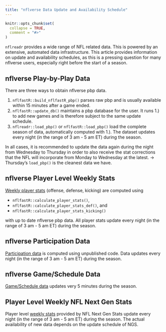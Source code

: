 ```yaml
---
title: "nflverse Data Update and Availability Schedule"
---
```


```r
knitr::opts_chunk$set(
  collapse = TRUE,
  comment = "#>"
)
```

`nflreadr` provides a wide range of NFL related data. This is powered by an extensive, automated data infrastructure. This article provides information on update and availability schedules, as this is a pressing question for many nflverse users, especially right before the start of a season. 

## nflverse Play-by-Play Data

There are three ways to obtain nflverse pbp data. 

1. `nflfastR::build_nflfastR_pbp()` parses raw pbp and is usually available within 15 minutes after a game ended.
2. `nflfastR::update_db()` maintains a pbp database for the user. It runs 1.) to add new games and is therefore subject to the same update schedule.
3. `nflreadr::load_pbp()` or `nflfastR::load_pbp()` load the complete season of data, automatically computed with 1.). The dataset updates every night (in the range of 3 am - 5 am ET) during the season.

In all cases, it is recommended to update the data again during the night from Wednesday to Thursday in order to also receive the stat corrections that the NFL will incorporate from Monday to Wednesday at the latest. -> Thursday's `load_pbp()` is the cleanest data we have.

## nflverse Player Level Weekly Stats

[Weekly player stats](https://nflreadr.nflverse.com/reference/load_player_stats.html) (offense, defense, kicking) are computed using

- `nflfastR::calculate_player_stats()`, 
- `nflfastR::calculate_player_stats_def()`, and
- `nflfastR::calculate_player_stats_kicking()`

with up to date nflverse pbp data. All player stats update every night (in the range of 3 am - 5 am ET) during the season.

## nflverse Participation Data

[Participation data](https://nflreadr.nflverse.com/reference/load_participation.html) is computed using unpublished code. Data updates every night (in the range of 3 am - 5 am ET) during the season.

## nflverse Game/Schedule Data

[Game/Schedule data](https://nflreadr.nflverse.com/reference/load_schedules.html) updates very 5 minutes during the season.

## Player Level Weekly NFL Next Gen Stats

Player level [weekly stats](https://nflreadr.nflverse.com/reference/load_nextgen_stats.html) provided by NFL Next Gen Stats update every night (in the range of 3 am - 5 am ET) during the season. The actual availability of new data depends on the update schedule of NGS.
